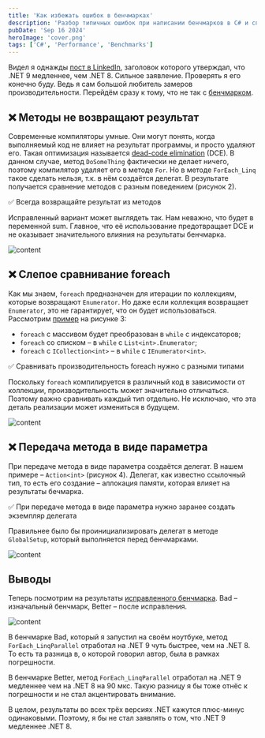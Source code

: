 ```yaml
---
title: 'Как избежать ошибок в бенчмарках'
description: 'Разбор типичных ошибок при написании бенчмарков в C# и способы их исправления для получения корректных результатов'
pubDate: 'Sep 16 2024'
heroImage: 'cover.png'
tags: ['C#', 'Performance', 'Benchmarks']
---
```



Видел я однажды [пост в LinkedIn](https://www.linkedin.com/posts/sa-es-ir_csharp-dotnet-forloops-activity-7188563012553773056-K0z0), заголовок которого утверждал, что .NET 9 медленнее, чем .NET 8. Сильное заявление. Проверять я его конечно буду. Ведь я сам большой любитель замеров производительности. Перейдём сразу к тому, что не так с [бенчмарком](https://github.com/sa-es-ir/ForLoopComparison).

## ❌ Методы не возвращают результат

Современные компиляторы умные. Они могут понять, когда выполняемый код не влияет на результат программы, и просто удаляют его. Такая оптимизация называется [dead-code elimination](https://en.wikipedia.org/wiki/Dead-code_elimination) (DCE). В данном случае, метод `DoSomeThing` фактически не делает ничего, поэтому компилятор удаляет его в методе `For`. Но в методе `ForEach_Linq` такое сделать нельзя, т.к. в нём создаётся делегат. В результате получается сравнение методов с разным поведением (рисунок 2).

✅ Всегда возвращайте результат из методов

Исправленный вариант может выглядеть так. Нам неважно, что будет в переменной sum. Главное, что её использование предотвращает DCE и не оказывает значительного влияния на результаты бенчмарка.

<Image src={image01} alt="content" />

## ❌ Слепое сравнивание foreach

Как мы знаем, `foreach` предназначен для итерации по коллекциям, которые возвращают `Enumerator`. Но даже если коллекция возвращает `Enumerator`, это не гарантирует, что он будет использоваться. Рассмотрим [пример](https://sharplab.io/#gist:c3a7b45510a9bfe1d34f11677f0af5b5) на рисунке 3:

- `foreach` с массивом будет преобразован в `while` c индексаторов;
- `foreach` со списком – в `while` с `List<int>.Enumerator`;
- `foreach` с `ICollection<int>` – в `while` с `IEnumerator<int>`.

✅ Сравнивать производительность foreach нужно с разными типами

Поскольку `foreach` компилируется в различный код в зависимости от коллекции, производительность может значительно отличаться. Поэтому важно сравнивать каждый тип отдельно. Не исключаю, что эта деталь реализации может измениться в будущем.

<Image src={image02} alt="content" />

## ❌ Передача метода в виде параметра

При передаче метода в виде параметра создаётся делегат. В нашем примере – `Action<int>` (рисунок 4). Делегат, как известно ссылочный тип, то есть его создание – аллокация памяти, которая влияет на результаты бечмарка.

✅ При передаче метода в виде параметра нужно заранее создать экземпляр делегата

Правильнее было бы проинициализировать делегат в методе `GlobalSetup`, который выполняется перед бенчмарками.

<Image src={image03} alt="content" />

## Выводы

Теперь посмотрим на результаты [исправленного бенчмарка](https://github.com/alexeyfv/for-benchmark). Bad – изначальный бенчмарк, Better – после исправления.

<Image src={image04} alt="content" />

В бенчмарке Bad, который я запустил на своём ноутбуке, метод `ForEach_LinqParallel` отработал на .NET 9 чуть быстрее, чем на .NET 8. То есть та разница в, о которой говорил автор, была в рамках погрешности.

В бенчмарке Better, метод `ForEach_LinqParallel` отработал на .NET 9 медленнее чем на .NET 8 на 90 мкс. Такую разницу я бы тоже отнёс к погрешности и не стал акцентировать внимание.

В целом, результаты во всех трёх версиях .NET кажутся плюс-минус одинаковыми. Поэтому, я бы не стал заявлять о том, что .NET 9 медленнее .NET 8.
